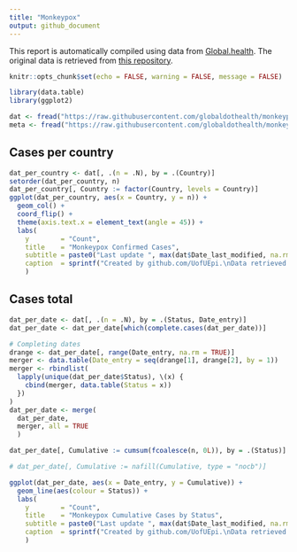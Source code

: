 ```yaml
---
title: "Monkeypox"
output: github_document
---
```


This report is automatically compiled using data from [Global.health](https://global.health).
The original data is retrieved from [this repository](https://github.com/globaldothealth/monkeypox).

```r
knitr::opts_chunk$set(echo = FALSE, warning = FALSE, message = FALSE)
```

```r
library(data.table)
library(ggplot2)

dat <- fread("https://raw.githubusercontent.com/globaldothealth/monkeypox/main/latest.csv")
meta <- fread("https://raw.githubusercontent.com/globaldothealth/monkeypox/main/latest.csv")
```

## Cases per country

```r
dat_per_country <- dat[, .(n = .N), by = .(Country)]
setorder(dat_per_country, n)
dat_per_country[, Country := factor(Country, levels = Country)]
ggplot(dat_per_country, aes(x = Country, y = n)) +
  geom_col() +
  coord_flip() +
  theme(axis.text.x = element_text(angle = 45)) +
  labs(
    y        = "Count",
    title    = "Monkeypox Confirmed Cases",
    subtitle = paste0("Last update ", max(dat$Date_last_modified, na.rm = TRUE)),
    caption  = sprintf("Created by github.com/UofUEpi.\nData retrieved from github.com/globaldothealth/monkeypox.")
    )
```


## Cases total

```r
dat_per_date <- dat[, .(n = .N), by = .(Status, Date_entry)]
dat_per_date <- dat_per_date[which(complete.cases(dat_per_date))]

# Completing dates
drange <- dat_per_date[, range(Date_entry, na.rm = TRUE)]
merger <- data.table(Date_entry = seq(drange[1], drange[2], by = 1))
merger <- rbindlist(
  lapply(unique(dat_per_date$Status), \(x) {
    cbind(merger, data.table(Status = x))
  })
)
dat_per_date <- merge(
  dat_per_date,
  merger, all = TRUE
  )

dat_per_date[, Cumulative := cumsum(fcoalesce(n, 0L)), by = .(Status)]

# dat_per_date[, Cumulative := nafill(Cumulative, type = "nocb")]

ggplot(dat_per_date, aes(x = Date_entry, y = Cumulative)) +
  geom_line(aes(colour = Status)) +
  labs(
    y        = "Count",
    title    = "Monkeypox Cumulative Cases by Status",
    subtitle = paste0("Last update ", max(dat$Date_last_modified, na.rm = TRUE)),
    caption  = sprintf("Created by github.com/UofUEpi.\nData retrieved from github.com/globaldothealth/monkeypox.")
    )
```

